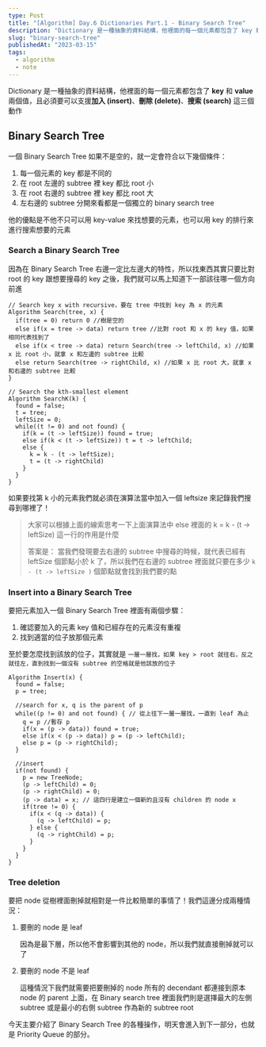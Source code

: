 ```yaml
---
type: Post
title: "[Algorithm] Day.6 Dictionaries Part.1 - Binary Search Tree"
description: "Dictionary 是一種抽象的資料結構，他裡面的每一個元素都包含了 key 和 value 兩個值，且必須要可以支援 加入、刪除、搜索 這三個動作"
slug: "binary-search-tree"
publishedAt: "2023-03-15"
tags:
  - algorithm
  - note
---
```


Dictionary 是一種抽象的資料結構，他裡面的每一個元素都包含了 **key** 和 **value** 兩個值，且必須要可以支援**加入 (insert)**、**刪除 (delete)**、**搜索 (search)** 這三個動作

## Binary Search Tree

一個 Binary Search Tree 如果不是空的，就一定會符合以下幾個條件：

1. 每一個元素的 key 都是不同的
2. 在 root 左邊的 subtree 裡 key 都比 root 小
3. 在 root 右邊的 subtree 裡 key 都比 root 大
4. 左右邊的 subtree 分開來看都是一個獨立的 binary search tree

他的優點是不他不只可以用 key-value 來找想要的元素，也可以用 key 的排行來進行搜索想要的元素

### Search a Binary Search Tree

因為在 Binary Search Tree 右邊一定比左邊大的特性，所以找東西其實只要比對 root 的 key 跟想要搜尋的 key 之後，我們就可以馬上知道下一部該往哪一個方向前進

```
// Search key x with recursive，要在 tree 中找到 key 為 x 的元素
Algorithm Search(tree, x) {
  if(tree = 0) return 0 //樹是空的
  else if(x = tree -> data) return tree //比對 root 和 x 的 key 值，如果相同代表找到了
  else if(x < tree -> data) return Search(tree -> leftChild, x) //如果 x 比 root 小，就拿 x 和左邊的 subtree 比較
  else return Search(tree -> rightChild, x) //如果 x 比 root 大，就拿 x 和右邊的 subtree 比較
}
```

```
// Search the kth-smallest element
Algorithm SearchK(k) {
  found = false;
  t = tree;
  leftSize = 0;
  while((t != 0) and not found) {
    if(k = (t -> leftSize)) found = true;
    else if(k < (t -> leftSize)) t = t -> leftChild;
    else {
      k = k - (t -> leftSize);
      t = (t -> rightChild)
    }
  }
}
```

如果要找第 k 小的元素我們就必須在演算法當中加入一個 leftsize 來記錄我們搜尋到哪裡了！

> 大家可以根據上面的線索思考一下上面演算法中 else 裡面的 k = k - (t -> leftSize) 這一行的作用是什麼
>
> 答案是：
> 當我們發現要去右邊的 subtree 中搜尋的時候，就代表已經有 leftSize 個節點小於 k 了，所以我們在右邊的 subtree 裡面就只要在多少 `k - (t -> leftSize )` 個節點就會找到我們要的點

### Insert into a Binary Search Tree

要把元素加入一個 Binary Search Tree 裡面有兩個步驟：

1. 確認要加入的元素 key 值和已經存在的元素沒有重複
2. 找到適當的位子放那個元素

至於要怎麼找到該放的位子，其實就是 `一層一層找，如果 key > root 就往右，反之就往左，直到找到一個沒有 subtree 的空格就是他該放的位子`

```
Algorithm Insert(x) {
  found = false;
  p = tree;

  //search for x, q is the parent of p
  while((p != 0) and not found) { // 從上往下一層一層找，一直到 leaf 為止
    q = p //暫存 p
    if(x = (p -> data)) found = true;
    else if(x < (p -> data)) p = (p -> leftChild);
    else p = (p -> rightChild);
  }

  //insert
  if(not found) {
    p = new TreeNode;
    (p -> leftChild) = 0;
    (p -> rightChild) = 0;
    (p -> data) = x; // 這四行是建立一個新的且沒有 children 的 node x
    if(tree != 0) {
      if(x < (q -> data)) {
        (q -> leftChild) = p;
      } else {
        (q -> rightChild) = p;
      }
    }
  }
}
```

### Tree deletion

要把 node 從樹裡面刪掉就相對是一件比較簡單的事情了！我們這邊分成兩種情況：

1. 要刪的 node 是 leaf

   因為是最下層，所以他不會影響到其他的 node，所以我們就直接刪掉就可以了

2. 要刪的 node 不是 leaf

   這種情況下我們就需要把要刪掉的 node 所有的 decendant 都連接到原本 node 的 parent 上面，在 Binary search tree 裡面我們則是選擇最大的左側 subtree 或是最小的右側 subtree 作為新的 subtree root

今天主要介紹了 Binary Search Tree 的各種操作，明天會進入到下一部分，也就是 Priority Queue 的部分。
